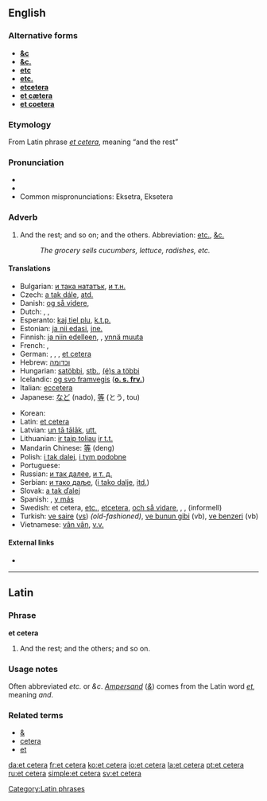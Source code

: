 ==English==

===Alternative forms===
* '''[[&c]]''' {{italbrac|archaic}}
* '''[[&c.]]''' {{italbrac|archaic}}
* '''[[etc]]'''
* '''[[etc.]]'''
* '''[[etcetera]]'''
* '''[[et cætera]]'''
* '''[[et coetera]]'''

===Etymology===
From Latin phrase ''[[#Latin|et cetera]]'', meaning “and the rest”

===Pronunciation===
* {{IPA|/ˌɛt ˈsɛtərə/}}
* {{audio|en-us-etc.ogg|Audio (US)}}
* Common mispronunciations: Eksetra, Eksetera

===Adverb===
{{en-adv|-}}

# And the rest; and so on; and the others. Abbreviation: [[etc.]], [[&c.]]
#: ''The grocery sells cucumbers, lettuce, radishes, etc.''

====Translations====
{{trans-top|and so on}}
* Bulgarian: [[и така нататък]], [[и т.н.]]
* Czech: [[a tak dále]], [[atd.]]
* Danish: [[og så videre]], {{t+|da|osv.}}
* Dutch: {{t+|nl|enzovoort}}, {{t+|nl|enz.}}, {{t+|nl|enzovoorts}}
* Esperanto: [[kaj tiel plu]], [[k.t.p.]]
* Estonian: [[ja nii edasi]], [[jne.]]
* Finnish: [[ja niin edelleen]], {{t+|fi|jne.}}, [[ynnä muuta]]
* French: {{t+|fr|et cétéra}}, {{t+|fr|etc.}}
* German: {{t+|de|und so weiter}}, {{t+|de|usw.}}, {{t+|de|etc.}}, [[et cetera]]
* Hebrew: [[וכדומה]]
* Hungarian: [[satöbbi]], [[stb.]], [[(é)s a többi]]
* Icelandic: [[og svo framvegis]] ('''[[o. s. frv.]]''')
* Italian: [[eccetera]]
* Japanese: [[など]] (nado), [[等]] (とう, tou)
{{trans-mid}}
* Korean: {{ko-inline|기타|gita}}
* Latin: [[et cetera]]
* Latvian: [[un tā tālāk]], [[utt.]]
* Lithuanian: [[ir taip toliau]] [[ir t.t.]]
* Mandarin Chinese: [[等]] (deng)
* Polish: {{t+|pl|itd.}} [[i tak dalej]], {{t+|pl|itp.}} [[i tym podobne]]
* Portuguese: {{t+|pt|et cetera}}
* Russian: [[и так далее]], [[и т. д.]]
* Serbian: [[и тако даље]], {{t+|sr|итд.}} ([[i tako dalje]], [[itd.]])
* Slovak: [[a tak ďalej]]
* Spanish: {{t+|es|etcétera}}, [[y más]]
* Swedish: et cetera, [[etc.]], [[etcetera]], [[och så vidare]], {{t+|sv|o.s.v.}}, {{t+|sv|osv.}}, {{t+|sv|osv}} (informell)
* Turkish: [[ve saire]] ([[vs]]) ''(old-fashioned)'', [[ve bunun gibi]] (vb), [[ve benzeri]] (vb)
* Vietnamese: [[vân vân]], [[v.v.]]
{{trans-bottom}}

====External links====
* {{pedialite}}

----

==Latin==

===Phrase===
'''et cetera'''

# And the rest; and the others; and so on.

===Usage notes===
Often abbreviated ''etc.'' or ''&c''. ''[[Ampersand]]'' (''[[&]]'') comes from the Latin word ''[[et#Latin|et]]'', meaning ''and''.

===Related terms===
* [[&]]
* [[cetera]]
* [[et]]

[[Category:Latin phrases]]

[[da:et cetera]]
[[fr:et cetera]]
[[ko:et cetera]]
[[io:et cetera]]
[[la:et cetera]]
[[pt:et cetera]]
[[ru:et cetera]]
[[simple:et cetera]]
[[sv:et cetera]]